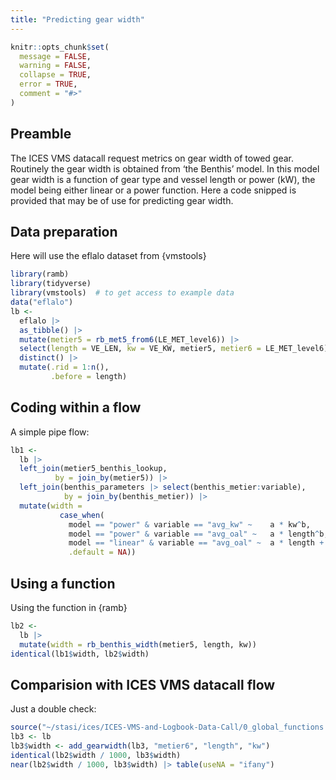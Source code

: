 ```yaml
---
title: "Predicting gear width"
---
```


```r
knitr::opts_chunk$set(
  message = FALSE, 
  warning = FALSE,
  collapse = TRUE,
  error = TRUE,
  comment = "#>"
)
```

## Preamble

The ICES VMS datacall request metrics on gear width of towed gear. Routinely the gear width is obtained from 'the Benthis' model. In this model gear width is a function of gear type and vessel length or power (kW), the model being either linear or a power function. Here a code snipped is provided that may be of use for predicting gear width.

## Data preparation

Here will use the eflalo dataset from {vmstools}

```r
library(ramb)
library(tidyverse)
library(vmstools)  # to get access to example data
data("eflalo")
lb <- 
  eflalo |> 
  as_tibble() |> 
  mutate(metier5 = rb_met5_from6(LE_MET_level6)) |> 
  select(length = VE_LEN, kw = VE_KW, metier5, metier6 = LE_MET_level6) |> 
  distinct() |> 
  mutate(.rid = 1:n(),
         .before = length)
```

## Coding within a flow

A simple pipe flow:

```r
lb1 <- 
  lb |> 
  left_join(metier5_benthis_lookup,
          by = join_by(metier5)) |> 
  left_join(benthis_parameters |> select(benthis_metier:variable),
            by = join_by(benthis_metier)) |> 
  mutate(width = 
           case_when(
             model == "power" & variable == "avg_kw" ~    a * kw^b,
             model == "power" & variable == "avg_oal" ~   a * length^b,
             model == "linear" & variable == "avg_oal" ~  a * length + b,
             .default = NA))
```

## Using a function

Using the function in {ramb}

```r

lb2 <- 
  lb |> 
  mutate(width = rb_benthis_width(metier5, length, kw))
identical(lb1$width, lb2$width)
```

## Comparision with ICES VMS datacall flow

Just a double check:

```r
source("~/stasi/ices/ICES-VMS-and-Logbook-Data-Call/0_global_functions.R")
lb3 <- lb
lb3$width <- add_gearwidth(lb3, "metier6", "length", "kw")
identical(lb2$width / 1000, lb3$width)
near(lb2$width / 1000, lb3$width) |> table(useNA = "ifany")
```

